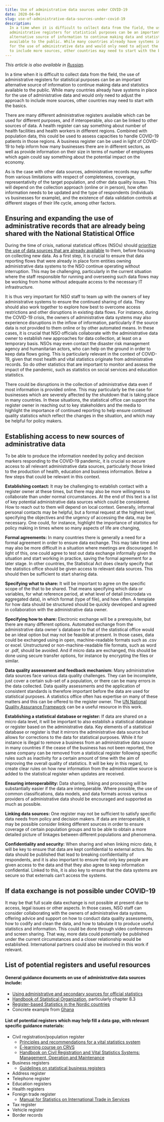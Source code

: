 ```yaml
---
title: Use of administrative data sources under COVID-19
date: 2020-04-04
slug: use-of-administrative-data-sources-under-covid-19
description:
  In a time when it is difficult to collect data from the field, the use of
  administrative registers for statistical purposes can be an important
  alternative source of information to continue making data and statistics
  available to the public. While many countries already have systems in place
  for the use of administrative data and would only need to adjust the approach
  to include more sources, other countries may need to start with the basics.
---
```


_This article is also available in [Russian](./ru.pdf)._

In a time when it is difficult to collect data from the field, the use of
administrative registers for statistical purposes can be an important
alternative source of information to continue making data and statistics
available to the public. While many countries already have systems in place for
the use of administrative data and would only need to adjust the approach to
include more sources, other countries may need to start with the basics.

There are many different administrative registers available which can be used
for different purposes, and if interoperable, also can be linked to other
sources of data. A health register can say something about number of health
facilities and health workers in different regions. Combined with population
data, this could be used to assess capacities to handle COVID-19 patients in
those regions. A business register can be used in light of COVID-19 to help
inform how many businesses there are in different sectors, as well as provide
information on their size in terms of number of employees which again could say
something about the potential impact on the economy.

As is the case with other data sources, administrative records may suffer from
various limitations with respect of completeness, coverage, representativity of
the target population, and other data quality issues. This will depend on the
collection approach (online or in person), how often information needs to be
updated and the type of respondents (individuals vs businesses for example), and
the existence of data validation controls at different stages of their life
cycle, among other factors.

## Ensuring and expanding the use of administrative records that are already being shared with the National Statistical Office

During the time of crisis, national statistical offices (NSOs) should
[prioritize the use of data sources that are already available](/open-data/publish-existing-data-as-open-data/)
to them, before focusing on collecting new data. As a first step, it is crucial
to ensure that data reporting flows that were already in place form entities
owning administrative data systems to the NSO continue operating without
interruption. This may be challenging, particularly in the current situation
where the staff responsible for running and overseeing such data flows may be
working from home without adequate access to the necessary IT infrastructure.

It is thus very important for NSO staff to team up with the owners of key
administrative systems to ensure the continued sharing of data. They should also
work together to explore how best to overcome access restrictions and other
disruptions in existing data flows. For instance, during the COVID-19 crisis,
the owners of administrative data systems may also experience disruptions in the
inflow of information, particularly if the source data is not provided to them
online or by other automated means. In these cases, it is crucial that NSO
officials collaborate with the administrative data owner to establish new
approaches for data collection, at least on a temporary basis. NSOs may even
contact the disaster risk management agency and humanitarian actors, who can
help on the ground in order to keep data flows going. This is particularly
relevant in the context of COVID-19, given that most health and vital statistics
originate from administrative records. So do other statistics that are important
to monitor and assess the impact of the pandemic, such as statistics on social
services and education statistics.

There could be disruptions in the collection of administrative data even if most
information is provided online. This may particularly be the case for businesses
which are severely affected by the shutdown that is taking place in many
countries. In these situations, the statistical office can support the register
owner in reaching out to key stakeholders and the media to highlight the
importance of continued reporting to help ensure continued quality statistics
which reflect the changes in the situation, and which may be helpful for policy
makers.

## Establishing access to new sources of administrative data

To be able to produce the information needed by policy and decision markers
responding to the COVID-19 pandemic, it is crucial so secure access to all
relevant administrative data sources, particularly those linked to the
production of health, education and business information. Below a few steps that
could be relevant in this context.

**Establishing contact:** It may be challenging to establish contact with a
register owner at these times, but there may also be more willingness to
collaborate than under normal circumstances. At the end of this text is a list
of key potential administrative data sources which could be considered. How to
reach out to them will depend on local context. Generally, informal personal
contacts may be helpful, but a formal request at the highest level, specifying
the objectives and the urgency of accessing the data, may be necessary. One
could, for instance, highlight the importance of statistics for policy making in
times where so many aspects of life are changing,

**Formal agreements:** In many countries there is generally a need for a formal
agreement in order to ensure data exchange. This may take time and may also be
more difficult in a situation where meetings are discouraged. In light of this,
one could agree to test out data exchange informally given the situation and
start working in practice, saving the formal agreement for a later stage. In
other countries, the Statistical Act does clearly specify that the statistics
office should be given access to relevant data sources. This should then be
sufficient to start sharing data.

**Specifying what to share:** It will be important to agree on the specific
scope of the that to be shared. That means specifying which data or variables,
for what reference period, at what level of detail (microdata vs aggregated
data), in which format (type of file), and how often. A template for how data
should be structured should be quickly developed and agreed in collaboration
with the administrative data owner.

**Specifying how to share:** Electronic exchange will be a prerequisite, but
there are many different options. Automated exchange from the administrative
data owner´s database to that of the statistical office would be an ideal option
but may not be feasible at present. In those cases, data could be exchanged
using in open, machine-readable formats such as .csv or excel. Unstructured or
non-machine-readable file formats, such as word or .pdf, should be avoided. And
if micro data are exchanged, this should be done using secure transfer options,
for instance by encrypting the files or similar.

**Data quality assessment and feedback mechanism:** Many administrative data
sources face various data quality challenges. They can be incomplete, just cover
a certain sub-set of a population, or there can be many errors in the data
collected. Data quality assessments and the application of consistent standards
is therefore important before the data are used for statistical purposes. A
statistics office often has expertise on many of these matters and this can be
offered to the register owner. The
[UN National Quality Assurance Framework](https://unstats.un.org/unsd/methodology/dataquality/un-nqaf-manual/)
can be a useful resource in this work.

**Establishing a statistical database or register:** If data are shared on a
micro data level, it will be important to also establish a statistical database
or register based on the administrative data. Key elements of a statistical
database or register is that it mirrors the administrative data source but
allows for corrections to the data for statistical purposes. While it for
instance is illegal to remove a business from an administrative data source in
many countries if the cease of the business has not been reported, the same
company can be removed from a statistical register following specific rules such
as inactivity for a certain amount of time with the aim of improving the overall
quality of statistics. It will be key in this regard, to create clear rules on
how new information from the administrative source is added to the statistical
register when updates are received.

**Ensuring interoperability:** Data sharing, linking and processing will be
substantially easier if the data are interoperable. Where possible, the use of
common classifications, data models, and data formats across various providers
of administrative data should be encouraged and supported as much as possible.

**Linking data sources:** One register may not be sufficient to satisfy specific
data needs from policy and decision makers. If data are interoperable, it may be
possible consider linking different sources in order to ensure coverage of
certain population groups and to be able to obtain a more detailed picture of
linkages between different populations and phenomena.

**Confidentiality and security:** When sharing and when linking micro data, it
will be key to ensure that data are kept confidential to external actors. No
data should be published that lead to breaking confidentiality of respondents,
and it is also important to ensure that only key people are given access to the
data and that they also agree to keep information confidential. Linked to this,
it is also key to ensure that the data systems are secure so that externals
can’t access the systems.

## If data exchange is not possible under COVID-19

It may be that full scale data exchange is not possible at present due to
access, legal issues or other aspects. In those cases, NSO staff can consider
collaborating with the owners of administrative data systems, offering advice
and support on how to conduct data quality assessments, how to codify and clean
the data, and how to tabulate it to produce useful statistics and information.
This could be done through video conferences and screen sharing. That way, more
data could potentially be published under the current circumstances and a closer
relationship would be established. International partners could also be involved
in this work if relevant.

## List of potential registers and useful resources

#### General guidance documents on use of administrative data sources include:

- [Using administrative and secondary sources for official statistics](https://statswiki.unece.org/display/adso/Using+Administrative+and+Secondary+Sources+for+Official+Statistics)
- [Handbook of Statistical Organization](https://unstats.un.org/wiki/display/HSO/Handbook+Statistical+Organization),
  particularly chapter 8.3
- [Register-based Statistics in the Nordic countries](http://www.unece.org/index.php?id=17470)
- Concrete example from
  [Ghana](https://unstats.un.org/wiki/display/HSO/Ghana%3A+The+Partnership+Between+The+Ghana+Statistical+Service+%28GSS%29+And+Producers+%28Holders%29+Of+Administrative+Data)

#### List of potential registers which may help fill a data gap, with relevant specific guidance materials:

- Civil registration/population register
  - [Principles and recommendations for a vital statistics system](https://unstats.un.org/unsd/demographic/standmeth/principles/M19Rev3en.pdf)
  - [E-learning course on CRVS](https://olc.worldbank.org/content/civil-registration-and-vital-statistics-systems-basic-level-self-paced-format)
  - [Handbook on Civil Registration and Vital Statistics Systems: Management, Operation and Maintenance](https://unstats.un.org/unsd/demographic-social/Standards-and-Methods/files/Handbooks/crvs/crvs-mgt-E.pdf)
- Business registers
  - [Guidelines on statistical business registers](https://www.unece.org/index.php?id=40574)
- Address register
- Telephone register
- Education registers
- Health registers
- Foreign trade register
  - [Manual for Statistics on International Trade in Services](https://unstats.un.org/wiki/display/M2CG/Chapter+9++Administrative+records)
- Tax register
- Vehicle register
- Border records
